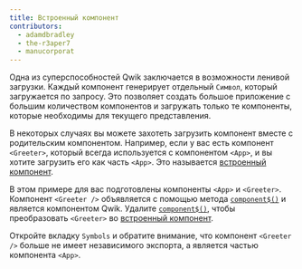 ```yaml
---
title: Встроенный компонент
contributors:
  - adamdbradley
  - the-r3aper7
  - manucorporat
---
```


Одна из суперспособностей Qwik заключается в возможности ленивой загрузки. Каждый компонент генерирует отдельный `Символ`, который загружается по запросу. Это позволяет создать большое приложение с большим количеством компонентов и загружать только те компоненты, которые необходимы для текущего представления.

В некоторых случаях вы можете захотеть загрузить компонент вместе с родительским компонентом. Например, если у вас есть компонент `<Greeter>`, который всегда используется с компонентом `<App>`, и вы хотите загрузить его как часть `<App>`. Это называется [встроенный компонент](/docs/(qwik)/components/inline-components).

В этом примере для вас подготовлены компоненты `<App>` и `<Greeter>`. Компонент `<Greeter />` объявляется с помощью метода [`component$()`](/docs/(qwik)/components/overview/index.mdx#component) и является компонентом Qwik. Удалите [`component$()`](/docs/(qwik)/components/overview/index.mdx#component), чтобы преобразовать `<Greeter>` во [встроенный компонент](/docs/(qwik)/components/inline-components).

Откройте вкладку `Symbols` и обратите внимание, что компонент `<Greeter />` больше не имеет независимого экспорта, а является частью компонента `<App>`.
